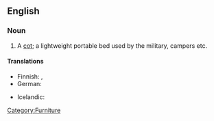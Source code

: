 ==English==

===Noun===
{{en-noun|sg=[[camp]] [[bed]]}}

# A [[cot]]; a lightweight portable bed used by the military, campers etc.

====Translations====
{{trans-top|a cot}}
* Finnish: {{t-|fi|kenttävuode}}, {{t-|fi|telttasänky}}
* German: {{t-|de|Feldbett|n}}
{{trans-mid}}
* Icelandic: {{t|is|beddi|m}}
{{trans-bottom}}

[[Category:Furniture]]